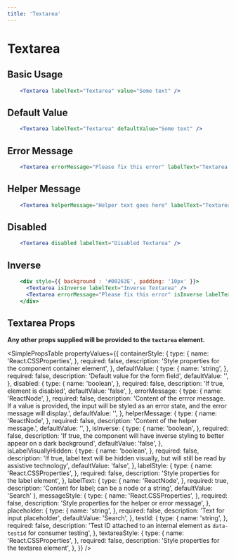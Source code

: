 ```yaml
---
title: 'Textarea'
---
```



# Textarea

## Basic Usage

```.jsx
    <Textarea labelText="Textarea" value="Some text" />
```

## Default Value

```.jsx
    <Textarea labelText="Textarea" defaultValue="Some text" />
```

## Error Message

```.jsx
    <Textarea errorMessage="Please fix this error" labelText="Textarea with Error" />
```

## Helper Message

```.jsx
    <Textarea helperMessage="Helper text goes here" labelText="Textarea with Helper" />
```

## Disabled

```.jsx
    <Textarea disabled labelText="Disabled Textarea" />
```

## Inverse

```.jsx
    <div style={{ background : '#00263E', padding: '10px' }}>
      <Textarea isInverse labelText="Inverse Textarea" />
      <Textarea errorMessage="Please fix this error" isInverse labelText="Inverse Textarea with Error" />
    </div>
```

## Textarea Props

**Any other props supplied will be provided to the `textarea` element.**

<SimplePropsTable
  propertyValues={{
    containerStyle: {
      type: {
        name: 'React.CSSProperties',
      },
      required: false,
      description: 'Style properties for the component container element',
    },
    defaultValue: {
      type: {
        name: 'string',
      },
      required: false,
      description: 'Default value for the form field',
      defaultValue: '',
    },
    disabled: {
      type: {
        name: 'boolean',
      },
      required: false,
      description: 'If true, element is disabled',
      defaultValue: 'false',
    },
    errorMessage: {
      type: {
        name: 'ReactNode',
      },
      required: false,
      description:
        'Content of the errror message.  If a value is provided, the input will be styled as an error state, and the error message will display.',
      defaultValue: '',
    },
    helperMessage: {
      type: {
        name: 'ReactNode',
      },
      required: false,
      description: 'Content of the helper message.',
      defaultValue: '',
    },
    isInverse: {
      type: {
        name: 'boolean',
      },
      required: false,
      description:
        'If true, the component will have inverse styling to better appear on a dark background',
      defaultValue: 'false',
    },
    isLabelVisuallyHidden: {
      type: {
        name: 'boolean',
      },
      required: false,
      description:
        'If true, label text will be hidden visually, but will still be read by assistive technology',
      defaultValue: 'false',
    },
    labelStyle: {
      type: {
        name: 'React.CSSProperties',
      },
      required: false,
      description: 'Style properties for the label element',
    },
     labelText: {
      type: {
        name: 'ReactNode',
      },
      required: true,
      description: 'Content for label; can be a node or a string',
      defaultValue: 'Search'
    },
    messageStyle: {
      type: {
        name: 'React.CSSProperties',
      },
      required: false,
      description: 'Style properties for the helper or error message',
    },
    placeholder: {
      type: {
        name: 'string',
      },
      required: false,
      description: 'Text for input placeholder',
      defaultValue: 'Search',
    },
    testId: {
      type: {
        name: 'string',
      },
      required: false,
      description:
        'Test ID attached to an internal element as `data-testid` for consumer testing',
    },
    textareaStyle: {
      type: {
        name: 'React.CSSProperties',
      },
      required: false,
      description: 'Style properties for the textarea element',
    },
  }}
/>


